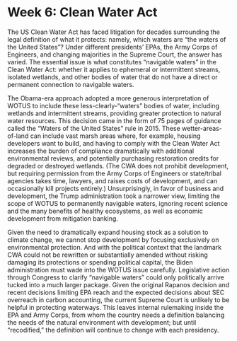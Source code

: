# Week 6: Clean Water Act

The US Clean Water Act has faced litigation for decades surrounding the legal definition of what it protects: namely, which waters are “the waters of the United States”? Under different presidents’ EPAs, the Army Corps of Engineers, and changing majorities in the Supreme Court, the answer has varied. The essential issue is what constitutes “navigable waters” in the Clean Water Act: whether it applies to ephemeral or intermittent streams, isolated wetlands, and other bodies of water that do not have a direct or permanent connection to navigable waters.

The Obama-era approach adopted a more generous interpretation of WOTUS to include these less-clearly-“waters” bodies of water, including wetlands and intermittent streams, providing greater protection to natural water resources. This decision came in the form of 75 pages of guidance called the “Waters of the United States” rule in 2015. These wetter-areas-of-land can include vast marsh areas where, for example, housing developers want to build, and having to comply with the Clean Water Act increases the burden of compliance dramatically with additional environmental reviews, and potentially purchasing restoration credits for degraded or destroyed wetlands. (The CWA does not prohibit development, but requiring permission from the Army Corps of Engineers or state/tribal agencies takes time, lawyers, and raises costs of development, and can occasionally kill projects entirely.) Unsurprisingly, in favor of business and development, the Trump administration took a narrower view, limiting the scope of WOTUS to permanently navigable waters, ignoring recent science and the many benefits of healthy ecosystems, as well as economic development from mitigation banking.

Given the need to dramatically expand housing stock as a solution to climate change, we cannot stop development by focusing exclusively on environmental protection. And with the political context that the landmark CWA could not be rewritten or substantially amended without risking damaging its protections or spending political capital, the Biden administration must wade into the WOTUS issue carefully. Legislative action through Congress to clarify “navigable waters” could only politically arrive tucked into a much larger package. Given the original Rapanos decision and recent decisions limiting EPA reach and the expected decisions about SEC overreach in carbon accounting, the current Supreme Court is unlikely to be helpful in protecting waterways. This leaves internal rulemaking inside the EPA and Army Corps, from whom the country needs a definition balancing the needs of the natural environment with development; but until “recodified,” the definition will continue to change with each presidency.

